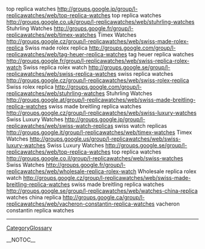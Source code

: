 top replica watches http://groups.google.jp/group/l-replicawatches/web/top-replica-watches top replica watches
http://groups.google.co.uk/group/l-replicawatches/web/stuhrling-watches Stuhrling Watches
http://groups.google.fr/group/l-replicawatches/web/timex-watches Timex Watches
http://groups.google.cz/group/l-replicawatches/web/swiss-made-rolex-replica Swiss made rolex replica
http://groups.google.com/group/l-replicawatches/web/tag-heuer-replica-watches tag heuer replica watches
http://groups.google.fr/group/l-replicawatches/web/swiss-replica-rolex-watch Swiss replica rolex watch
http://groups.google.se/group/l-replicawatches/web/swiss-replica-watches swiss replica watches
http://groups.google.cz/group/l-replicawatches/web/swiss-rolex-replica Swiss rolex replica
http://groups.google.com/group/l-replicawatches/web/stuhrling-watches Stuhrling Watches
http://groups.google.at/group/l-replicawatches/web/swiss-made-breitling-replica-watches swiss made breitling replica watches
http://groups.google.cz/group/l-replicawatches/web/swiss-luxury-watches Swiss Luxury Watches
http://groups.google.jp/group/l-replicawatches/web/swiss-watch-replicas swiss watch replicas
http://groups.google.it/group/l-replicawatches/web/timex-watches Timex Watches
http://groups.google.us/group/l-replicawatches/web/swiss-luxury-watches Swiss Luxury Watches
http://groups.google.se/group/l-replicawatches/web/top-replica-watches top replica watches
http://groups.google.co.il/group/l-replicawatches/web/swiss-watches Swiss Watches
http://groups.google.fr/group/l-replicawatches/web/wholesale-replica-rolex-watch Wholesale replica rolex watch
http://groups.google.cz/group/l-replicawatches/web/swiss-made-breitling-replica-watches swiss made breitling replica watches
http://groups.google.se/group/l-replicawatches/web/watches-china-replica watches china replica
http://groups.google.ca/group/l-replicawatches/web/vacheron-constantin-replica-watches vacheron constantin replica watches
----
[[CategoryGlossary]]

__NOTOC__